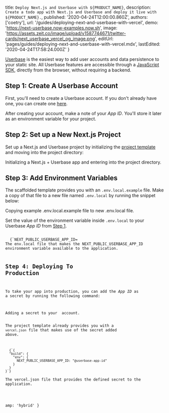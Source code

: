 
  title: `Deploy Next.js and Userbase with ${PRODUCT_NAME}`,
  description: `Create a todo app with Next.js and Userbase and deploy it live with ${PRODUCT_NAME}.`,
  published: '2020-04-24T12:00:00.860Z',
  authors: ['coetry'],
  url: '/guides/deploying-next-and-userbase-with-vercel',
  demo: 'https://next-userbase.now-examples.now.sh',
  image:
    'https://assets.zeit.co/image/upload/v1587744671/twitter-cards/next_userbase_vercel_og_image.png',
  editUrl: 'pages/guides/deploying-next-and-userbase-with-vercel.mdx',
  lastEdited: '2020-04-24T17:58:24.000Z'
}

[Userbase](https://userbase.com/) is the easiest way to add user accounts and data persistence to your static site.
All Userbase features are accessible through a [JavaScript SDK](https://userbase.com/docs/sdk/), directly from the browser, without requiring a backend.

## Step 1: Create A Userbase Account

First, you'll need to create a Userbase account. If you don't already have one, you can create one [here](https://v1.userbase.com/#create-admin).

After creating your account, make a note of your _App ID_. You'll store it later as an environment variable for your project.

## Step 2: Set up a New Next.js Project

Set up a Next.js and Userbase project by initializing the [project template](https://github.com/zeit/next.js/tree/canary/examples/with-userbase) and moving into the project directory:

<Snippet dark text="npm init next-app --example with-userbase userbase-todo-app && cd userbase-todo-app" />
<Caption>Initializing a Next.js + Userbase app and entering into the project directory.</Caption>

## Step 3: Add Environment Variables

The scaffolded template provides you with an `.env.local.example` file. Make a copy of that file to a new file named `.env.local` by running the snippet below:

<Snippet dark text="cp .env.local.example .env.local" />
<Caption>Copying example <InlineCode>.env.local.example</InlineCode> file to new <InlineCode>.env.local</InlineCode> file.</Caption>

Set the value of the environment variable inside `.env.local` to your Userbase _App ID_ from [Step 1](#step-1:-create-a-userbase-account).

<Code lang="shell">
  {`NEXT_PUBLIC_USERBASE_APP_ID=<your-userbase-app-id`}
</Code>
<Caption><Caption>The <InlineCode>env.local</InlineCode> file that makes the <InlineCode>NEXT_PUBLIC_USERBASE_APP_ID</InlineCode> environment variable available to the application.</Caption></Caption>

## Step 4: Deploying To Production

To take your app into production, you can add the _App ID_ as a secret by running the following command:

<Snippet dark text="vercel secrets add userbase-app-id [paste-your-id-here]" />
<Caption>Adding a secret to your <ProductName /> account.</Caption>

The project template already provides you with a `vercel.json` file that makes use of the secret added above.

<Code lang="json">
  {`{
  "build": {
    "env": {
      NEXT_PUBLIC_USERBASE_APP_ID: "@userbase-app-id"
    }
  }
}`}
</Code>
<Caption>The <InlineCode>vercel.json</InlineCode> file that provides the defined secret to the application.</Caption>

<DeploySection meta={meta} />


  amp: 'hybrid'
}
